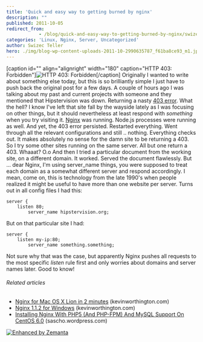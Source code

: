 ```yaml
---
title: 'Quick and easy way to getting burned by nginx'
description: ""
published: 2011-10-05
redirect_from: 
            - /blog/quick-and-easy-way-to-getting-burned-by-nginx/swizec/2572
categories: 'Linux, Nginx, Server, Uncategorized'
author: Swizec Teller
hero: ./img/blog-wp-content-uploads-2011-10-2990635787_f61ba8ce93_m1.jpg
---
```

\[caption id="" align="alignright" width="180" caption="HTTP 403: Forbidden"]![HTTP 403: Forbidden](./img/blog-wp-content-uploads-2011-10-2990635787_f61ba8ce93_m1.jpg "HTTP 403: Forbidden")\[/caption] Originally I wanted to write about something else today, but this is so brilliantly simple I just have to push back the original post for a few days. A couple of hours ago I was talking about my past and current projects with someone and they mentioned that Hipstervision was down. Returning a nasty [403 error](http://en.wikipedia.org/wiki/HTTP_403 "HTTP 403"). What the hell? I know I've left that site fall by the wayside lately as I was focusing on other things, but it should nevertheless at least respond with _something_ when you try visiting it. [Nginx](http://www.nginx.org/ "Nginx") was running. Node.js processes were running as well. And yet, the 403 error persisted. Restarted everything. Went through all the relevant configurations and still .. nothing. Everything checks out. It makes absolutely no sense for the damn site to be returning a 403. So I try some other sites running on the same server. All but one return a 403. Whaaat? O.o And then I tried a particular document from the working site, on a different domain. It worked. Served the document flawlessly. But ... dear Nginx, I'm using server_name things, you were supposed to treat each domain as a somewhat different server and respond accordingly. I mean, come on, this is technology from the late 1990's when people realized it might be useful to have more than one website per server. Turns out in all config files I had this:

```
server {
	listen 80;
        server_name hipstervision.org;
```

But on that particular site I had:

```
server {
	listen my-ip:80;
        server_name something.something;
```

Not sure why that was the case, but apparently Nginx pushes all requests to the most specific _listen_ rule first and only worries about domains and server names later. Good to know!

###### Related articles

- [Nginx for Mac OS X Lion in 2 minutes](http://www.kevinworthington.com/nginx-for-mac-os-x-lion-in-2-minutes/) (kevinworthington.com)
- [Nginx 1.1.2 for Windows](http://www.kevinworthington.com/nginx-1-1-2-for-windows/) (kevinworthington.com)
- [Installing Nginx With PHP5 (And PHP-FPM) And MySQL Support On CentOS 6.0](http://sascho.wordpress.com/2011/10/01/installing-nginx-with-php5-and-php-fpm-and-mysql-support-on-centos-6-0/) (sascho.wordpress.com)

[![Enhanced by Zemanta](http://img.zemanta.com/zemified_e.png?x-id=68da6e63-59a0-45b6-9697-bbee074199fe)](http://www.zemanta.com/ "Enhanced by Zemanta")